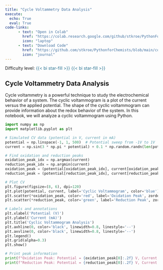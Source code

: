 ```yaml
---
title: "Cycle Voltammetry Data Analysis"
execute: 
  echo: True
  eval: True
code-links:
      - text: "Open in Colab"
        href: "https://colab.research.google.com/github/stkroe/PythonForChemists/blob/main/course/notebooks/CycloVoltagram.ipynb"
        icon: "laptop"
      - text: "Download Code"
        href: "https://github.com/stkroe/PythonforChemists/blob/main/course/notebooks/CycloVoltagram.ipynb"
        icon: "journal"
--- 
```


Difficulty level: <span style="color:#2B7492">{{< bi star-fill >}} {{< bi star-fill >}} </span>

##   Cycle Voltammetry Data Analysis {.unnumbered}

Cycle voltammetry is a powerful technique to study the electrochemical behavior of a system. The cyclic voltammogram is a plot of the current versus the applied potential. The shape of the cyclic voltammogram can provide information about the redox behavior of the system. In this notebook, we will analyze a cyclic voltammogram using Python.


```python
import numpy as np
import matplotlib.pyplot as plt

# Simulated CV data (potential in V, current in mA)
potential = np.linspace(-1, 1, 500)  # Potential sweep from -1V to 1V
current = np.sin(3 * np.pi * potential) + 0.1 * np.random.randn(len(potential))  # Simulated current response

# Find oxidation and reduction peaks
oxidation_peak_idx = np.argmax(current)
reduction_peak_idx = np.argmin(current)
oxidation_peak = (potential[oxidation_peak_idx], current[oxidation_peak_idx])
reduction_peak = (potential[reduction_peak_idx], current[reduction_peak_idx])

# Plot CV
plt.figure(figsize=(8, 6), dpi=120)
plt.plot(potential, current, label='Cyclic Voltammogram', color='blue')
plt.scatter(*oxidation_peak, color='red', label='Oxidation Peak', zorder=3)
plt.scatter(*reduction_peak, color='green', label='Reduction Peak', zorder=3)

# Labels and annotations
plt.xlabel('Potential (V)')
plt.ylabel('Current (mA)')
plt.title('Cyclic Voltammogram Analysis')
plt.axhline(0, color='black', linewidth=0.8, linestyle='--')
plt.axvline(0, color='black', linewidth=0.8, linestyle='--')
plt.legend()
plt.grid(alpha=0.3)
plt.show()

# Print peak information
print(f"Oxidation Peak: Potential = {oxidation_peak[0]:.2f} V, Current = {oxidation_peak[1]:.2f} mA")
print(f"Reduction Peak: Potential = {reduction_peak[0]:.2f} V, Current = {reduction_peak[1]:.2f} mA")
```